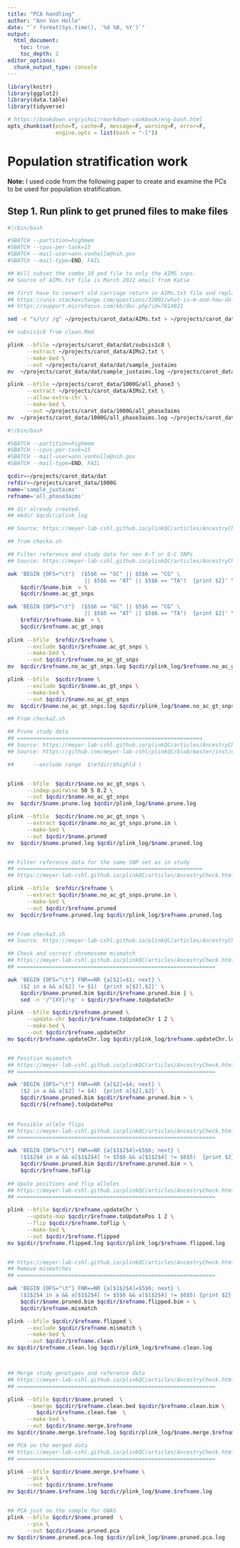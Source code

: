 ```yaml
---
title: "PCA handling"
author: "Ann Von Holle"
date: "`r format(Sys.time(), '%d %B, %Y')`"
output:
  html_document:
    toc: true
    toc_depth: 2
editor_options: 
  chunk_output_type: console
---
```



```r
library(knitr)
library(ggplot2)
library(data.table)
library(tidyverse)
```

```r
# https://bookdown.org/yihui/rmarkdown-cookbook/eng-bash.html
opts_chunk$set(echo=T, cache=F, message=F, warning=F, error=F,
               engine.opts = list(bash = "-l"))

```

# Population stratification work

**Note:** I used code from the following paper to create and examine the PCs to be used for population stratification.

<!-- Sources: 
https://meyer-lab-cshl.github.io/plinkQC/articles/Genomes1000.html
https://meyer-lab-cshl.github.io/plinkQC/articles/AncestryCheck.html
-->


## Step 1. Run plink to get pruned files to make files 


```sh
#!/bin/bash

#SBATCH --partition=highmem
#SBATCH --cpus-per-task=15
#SBATCH --mail-user=ann.vonholle@nih.gov
#SBATCH --mail-type=END, FAIL

## Will subset the combo_10 ped file to only the AIMS snps.
## Source of AIMs.txt file is March 2022 email from Katie

## first have to convert old carriage return in AIMs.txt file and replace with space
## https://unix.stackexchange.com/questions/32001/what-is-m-and-how-do-i-get-rid-of-it
## https://support.microfocus.com/kb/doc.php?id=7014821

sed -e "s/\r/ /g" ~/projects/carot_data/AIMs.txt > ~/projects/carot_data/AIMs2.txt

## subsis1c8 from clean.Rmd

plink --bfile ~/projects/carot_data/dat/subsis1c8 \
      --extract ~/projects/carot_data/AIMs2.txt \
      --make-bed \
      --out ~/projects/carot_data/dat/sample_justaims
mv  ~/projects/carot_data/dat/sample_justaims.log ~/projects/carot_data/dat/plink_log/sample_justaims.log

plink --bfile ~/projects/carot_data/1000G/all_phase3 \
      --extract ~/projects/carot_data/AIMs2.txt \
      --allow-extra-chr \
      --make-bed \
      --out ~/projects/carot_data/1000G/all_phase3aims
mv  ~/projects/carot_data/1000G/all_phase3aims.log ~/projects/carot_data/dat/plink_log/all_phase3aims.log

```


```sh
#!/bin/bash

#SBATCH --partition=highmem
#SBATCH --cpus-per-task=15
#SBATCH --mail-user=ann.vonholle@nih.gov
#SBATCH --mail-type=END, FAIL

qcdir=~/projects/carot_data/dat
refdir=~/projects/carot_data/1000G
name='sample_justaims'
refname='all_phase3aims'

## dir already created.
## mkdir $qcdir/plink_log

## Source: https://meyer-lab-cshl.github.io/plinkQC/articles/AncestryCheck.html

## from checka.sh

## Filter reference and study data for non A-T or G-C SNPs
## Source: https://meyer-lab-cshl.github.io/plinkQC/articles/AncestryCheck.html#filter-reference-and-study-data-for-non-a-t-or-g-c-snps

awk 'BEGIN {OFS="\t"}  ($5$6 == "GC" || $5$6 == "CG" \
                        || $5$6 == "AT" || $5$6 == "TA")  {print $2}' \
    $qcdir/$name.bim  > \
    $qcdir/$name.ac_gt_snps

awk 'BEGIN {OFS="\t"}  ($5$6 == "GC" || $5$6 == "CG" \
                        || $5$6 == "AT" || $5$6 == "TA")  {print $2}' \
    $refdir/$refname.bim  > \
    $qcdir/$refname.ac_gt_snps
   
plink --bfile  $refdir/$refname \
      --exclude $qcdir/$refname.ac_gt_snps \
      --make-bed \
      --out $qcdir/$refname.no_ac_gt_snps
mv  $qcdir/$refname.no_ac_gt_snps.log $qcdir/plink_log/$refname.no_ac_gt_snps.log

plink --bfile  $qcdir/$name \
      --exclude $qcdir/$name.ac_gt_snps \
      --make-bed \
      --out $qcdir/$name.no_ac_gt_snps
mv  $qcdir/$name.no_ac_gt_snps.log $qcdir/plink_log/$name.no_ac_gt_snps.log

## From checka2.sh

## Prune study data
## ==========================================================
## Source: https://meyer-lab-cshl.github.io/plinkQC/articles/AncestryCheck.html#prune-study-data
## Source: https://github.com/meyer-lab-cshl/plinkQC/blob/master/inst/extdata/high-LD-regions-hg19-GRCh37.txt

##      --exclude range  $refdir/$highld \


plink --bfile  $qcdir/$name.no_ac_gt_snps \
      --indep-pairwise 50 5 0.2 \
      --out $qcdir/$name.no_ac_gt_snps
mv  $qcdir/$name.prune.log $qcdir/plink_log/$name.prune.log

plink --bfile  $qcdir/$name.no_ac_gt_snps \
      --extract $qcdir/$name.no_ac_gt_snps.prune.in \
      --make-bed \
      --out $qcdir/$name.pruned
mv  $qcdir/$name.pruned.log $qcdir/plink_log/$name.pruned.log


## Filter reference data for the same SNP set as in study
## ==========================================================
## https://meyer-lab-cshl.github.io/plinkQC/articles/AncestryCheck.html#filter-reference-data-for-the-same-snp-set-as-in-study

plink --bfile  $refdir/$refname \
      --extract $qcdir/$name.no_ac_gt_snps.prune.in \
      --make-bed \
      --out $qcdir/$refname.pruned
mv  $qcdir/$refname.pruned.log $qcdir/plink_log/$refname.pruned.log


## From checka3.sh
## Source: https://meyer-lab-cshl.github.io/plinkQC/articles/AncestryCheck.html

## Check and correct chromosome mismatch
## https://meyer-lab-cshl.github.io/plinkQC/articles/AncestryCheck.html#check-and-correct-chromosome-mismatch
## ==============================================================

awk 'BEGIN {OFS="\t"} FNR==NR {a[$2]=$1; next} \
    ($2 in a && a[$2] != $1)  {print a[$2],$2}' \
    $qcdir/$name.pruned.bim $qcdir/$refname.pruned.bim | \
    sed -n '/^[XY]/!p' > $qcdir/$refname.toUpdateChr

plink --bfile $qcdir/$refname.pruned \
      --update-chr $qcdir/$refname.toUpdateChr 1 2 \
      --make-bed \
      --out $qcdir/$refname.updateChr
mv $qcdir/$refname.updateChr.log $qcdir/plink_log/$refname.updateChr.log


## Position mismatch
## https://meyer-lab-cshl.github.io/plinkQC/articles/AncestryCheck.html#position-mismatch
## ==============================================================

awk 'BEGIN {OFS="\t"} FNR==NR {a[$2]=$4; next} \
    ($2 in a && a[$2] != $4)  {print a[$2],$2}' \
    $qcdir/$name.pruned.bim $qcdir/$refname.pruned.bim > \
    $qcdir/${refname}.toUpdatePos
    
    
## Possible allele flips
## https://meyer-lab-cshl.github.io/plinkQC/articles/AncestryCheck.html#possible-allele-flips
## ==============================================================

awk 'BEGIN {OFS="\t"} FNR==NR {a[$1$2$4]=$5$6; next} \
    ($1$2$4 in a && a[$1$2$4] != $5$6 && a[$1$2$4] != $6$5)  {print $2}' \
    $qcdir/$name.pruned.bim $qcdir/$refname.pruned.bim > \
    $qcdir/$refname.toFlip
    
## Upate positions and flip alleles
## https://meyer-lab-cshl.github.io/plinkQC/articles/AncestryCheck.html#upate-positions-and-flip-alleles
## ==============================================================

plink --bfile $qcdir/$refname.updateChr \
      --update-map $qcdir/$refname.toUpdatePos 1 2 \
      --flip $qcdir/$refname.toFlip \
      --make-bed \
      --out $qcdir/$refname.flipped
mv $qcdir/$refname.flipped.log $qcdir/plink_log/$refname.flipped.log


## https://meyer-lab-cshl.github.io/plinkQC/articles/AncestryCheck.html#remove-mismatches
## Remove mismatches
## ==============================================================

awk 'BEGIN {OFS="\t"} FNR==NR {a[$1$2$4]=$5$6; next} \
    ($1$2$4 in a && a[$1$2$4] != $5$6 && a[$1$2$4] != $6$5) {print $2}' \
    $qcdir/$name.pruned.bim $qcdir/$refname.flipped.bim > \
    $qcdir/$refname.mismatch

plink --bfile $qcdir/$refname.flipped \
      --exclude $qcdir/$refname.mismatch \
      --make-bed \
      --out $qcdir/$refname.clean
mv $qcdir/$refname.clean.log $qcdir/plink_log/$refname.clean.log



## Merge study genotypes and reference data
## https://meyer-lab-cshl.github.io/plinkQC/articles/AncestryCheck.html#merge-study-genotypes-and-reference-data
## ==============================================================

plink --bfile $qcdir/$name.pruned  \
      --bmerge $qcdir/$refname.clean.bed $qcdir/$refname.clean.bim \
         $qcdir/$refname.clean.fam  \
      --make-bed \
      --out $qcdir/$name.merge.$refname
mv $qcdir/$name.merge.$refname.log $qcdir/plink_log/$name.merge.$refname.log

## PCA on the merged data
## https://meyer-lab-cshl.github.io/plinkQC/articles/AncestryCheck.html#pca-on-the-merged-data
## ==============================================================

plink --bfile $qcdir/$name.merge.$refname \
      --pca \
      --out $qcdir/$name.$refname
mv $qcdir/$name.$refname.log $qcdir/plink_log/$name.$refname.log


## PCA just on the sample for GWAS
plink --bfile $qcdir/$name.pruned  \
      --pca \
      --out $qcdir/$name.pruned.pca
mv $qcdir/$name.pruned.pca.log $qcdir/plink_log/$name.pruned.pca.log

```


